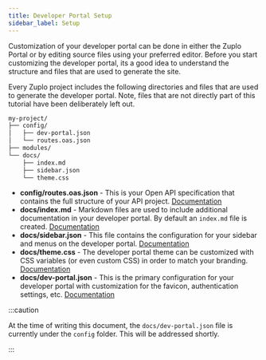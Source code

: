 ```yaml
---
title: Developer Portal Setup
sidebar_label: Setup
---
```


Customization of your developer portal can be done in either the Zuplo Portal or
by editing source files using your preferred editor. Before you start
customizing the developer portal, its a good idea to understand the structure
and files that are used to generate the site.

Every Zuplo project includes the following directories and files that are used
to generate the developer portal. Note, files that are not directly part of this
tutorial have been deliberately left out.

```txt
my-project/
├── config/
│   ├── dev-portal.json
│   └── routes.oas.json
├── modules/
└── docs/
    ├── index.md
    ├── sidebar.json
    └── theme.css
```

- **config/routes.oas.json** - This is your Open API specification that contains
  the full structure of your API project.
  [Documentation](./dev-portal-configuration.md)
- **docs/index.md** - Markdown files are used to include additional
  documentation in your developer portal. By default an `index.md` file is
  created. [Documentation](./dev-portal-adding-pages.md)
- **docs/sidebar.json** - This file contains the configuration for your sidebar
  and menus on the developer portal.
  [Documentation](./dev-portal-configuring-sidebar.md)
- **docs/theme.css** - The developer portal theme can be customized with CSS
  variables (or even custom CSS) in order to match your branding.
  [Documentation](./dev-portal-theme.md)
- **docs/dev-portal.json** - This is the primary configuration for your
  developer portal with customization for the favicon, authentication settings,
  etc. [Documentation](./dev-portal-json.md)

:::caution

At the time of writing this document, the `docs/dev-portal.json` file is
currently under the `config` folder. This will be addressed shortly.

:::
